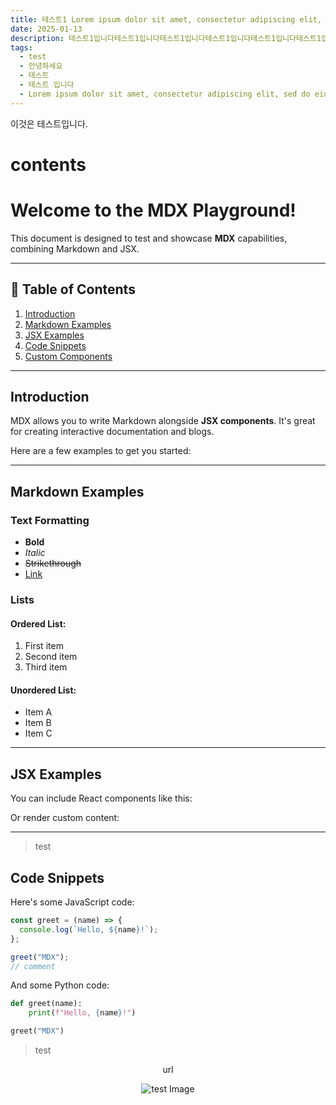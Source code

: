 ```yaml
---
title: 테스트1 Lorem ipsum dolor sit amet, consectetur adipiscing elit, sed do eiusmod tempor incididunt ut labore et
date: 2025-01-13
description: 테스트1입니다테스트1입니다테스트1입니다테스트1입니다테스트1입니다테스트1입니다테스트1입니다테스트1입니다테스트1입니다테스트1입니다테스트1입니다테스트1입니다테스트1입니다테스트1입니다테스트1입니다테스트1입니다테스트1입니다테스트1입니다테스트1입니다테스트1입니다테스트1입니다테스트1입니다테스트1입니다테스트1입니다테스트1입니다테스트1입니다테스트1입니다테스트1입니다테스트1입니다
tags:
  - test
  - 안녕하세요
  - 테스트
  - 테스트 입니다
  - Lorem ipsum dolor sit amet, consectetur adipiscing elit, sed do eiusmod tempor incididunt ut labore et dolore magna aliqua. Ut enim ad minim veniam, quis nostrud exercitation ullamco laboris nisi ut aliquip ex ea commodo consequat. Duis aute irure dolor in reprehenderit in voluptate velit esse cillum dolore eu fugiat nulla pariatur. Excepteur sint occaecat cupidatat non proident, sunt in culpa qui officia deserunt mollit anim id est laborum.
---
```


이것은 테스트입니다.

# contents

# Welcome to the MDX Playground!

This document is designed to test and showcase **MDX** capabilities, combining Markdown and JSX.

---

## 📝 Table of Contents

1. [Introduction](#introduction)
2. [Markdown Examples](#markdown-examples)
3. [JSX Examples](#jsx-examples)
4. [Code Snippets](#code-snippets)
5. [Custom Components](#custom-components)

---

## Introduction

MDX allows you to write Markdown alongside **JSX components**. It's great for creating interactive documentation and blogs.

Here are a few examples to get you started:

---

## Markdown Examples

### Text Formatting

- **Bold**
- _Italic_
- ~~Strikethrough~~
- [Link](https://example.com)

### Lists

#### Ordered List:

1. First item
2. Second item
3. Third item

#### Unordered List:

- Item A
- Item B
- Item C

---

## JSX Examples

You can include React components like this:

Or render custom content:

---

> test

## Code Snippets

Here's some JavaScript code:

```javascript
const greet = (name) => {
  console.log(`Hello, ${name}!`);
};

greet("MDX");
// comment
```

And some Python code:

```python
def greet(name):
    print(f"Hello, {name}!")

greet("MDX")
```

> test

<div align="center">

url

![test Image](https://github.com/kyumin1227/parking-control-system/raw/main/assets/logo_black.png#gh-dark-mode-only)

</div>
